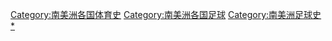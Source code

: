 [[Category:南美洲各国体育史|Category:南美洲各国体育史]]
[[Category:南美洲各国足球|Category:南美洲各国足球]]
[[Category:南美洲足球史|Category:南美洲足球史]]
[[Category:各國足球史|*]]